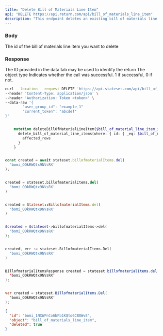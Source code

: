 ```yaml
---
title: "Delete Bill of Materials Line Item"
api: "DELETE https://api.return.com/api/bill_of_materials_line_item"
description: "This endpoint deletes an existing bill of materials line item."
---
```


### Body

<ParamField body="id" type="string">
  The id of the bill of materials line item you want to delete
</ParamField>

### Response

<ResponseField name="id" type="string">
  The ID provided in the data tab may be used to identify the return
</ResponseField>

<ResponseField name="object" type="string">
  The object type
</ResponseField>

<ResponseField name="success" type="number">
  Indicates whether the call was successful. 1 if successful, 0 if not.
</ResponseField>

<RequestExample>

```bash cURL
curl --location --request DELETE 'https://api.stateset.com/api/bill_of_materials_line_item' \
--header 'Content-Type: application/json' \
--header 'Authorization: Token <token>' \
--data-raw '{
		"user_group_id": "example_1"
		"current_token": "abcdef"
}'
```

```graphQL GraphQL

    mutation deleteBillOfMaterialLineItem($bill_of_material_line_item_id: uuid!) {
      delete_bill_of_material_line_items(where: { id: { _eq: $bill_of_material_line_item_id } }) {
        affected_rows
      }
    }
```

```javascript Node.js

const created = await stateset.billofmaterialItems.del(
  'bomi_ODkRWQtx9NVsRX'
);

```

```python Python

created = stateset.billofmaterialItems.del(
  'bomi_ODkRWQtx9NVsRX'
)

```

```ruby Ruby

created = Stateset::BillofmaterialItems.del(
  'bomi_ODkRWQtx9NVsRX'
)

```

```php PHP

$created = $stateset->billofmaterialItems->del(
  'bomi_ODkRWQtx9NVsRX'
);

```

```go Go

created, err := stateset.BillofmaterialItems.Del(
  'bomi_ODkRWQtx9NVsRX'
)

```

```java Java

BillofmaterialItemsResponse created = stateset.billofmaterialItems.del(
  'bomi_ODkRWQtx9NVsRX'
);

```

```csharp C#

var created = stateset.BillofmaterialItems.Del(
  'bomi_ODkRWQtx9NVsRX'
);

```

</RequestExample>

<ResponseExample>

```json Response
{
  "id": "bomi_1NXWPnCo6bFb1KQto6C8OWvE",
  "object": "bill_of_materials_line_item",
  "deleted": true
}

```

</ResponseExample>
